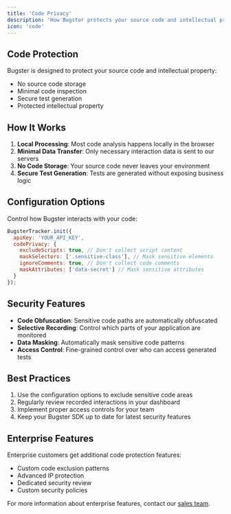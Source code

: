 ```yaml
---
title: 'Code Privacy'
description: 'How Bugster protects your source code and intellectual property'
icon: 'code'
---
```


## Code Protection

Bugster is designed to protect your source code and intellectual property:

- No source code storage
- Minimal code inspection
- Secure test generation
- Protected intellectual property

## How It Works

1. **Local Processing**: Most code analysis happens locally in the browser
2. **Minimal Data Transfer**: Only necessary interaction data is sent to our servers
3. **No Code Storage**: Your source code never leaves your environment
4. **Secure Test Generation**: Tests are generated without exposing business logic

## Configuration Options

Control how Bugster interacts with your code:

```javascript
BugsterTracker.init({
  apiKey: 'YOUR_API_KEY',
  codePrivacy: {
    excludeScripts: true, // Don't collect script content
    maskSelectors: ['.sensitive-class'], // Mask sensitive elements
    ignoreComments: true, // Don't collect code comments
    maskAttributes: ['data-secret'] // Mask sensitive attributes
  }
});
```

## Security Features

- **Code Obfuscation**: Sensitive code paths are automatically obfuscated
- **Selective Recording**: Control which parts of your application are monitored
- **Data Masking**: Automatically mask sensitive code patterns
- **Access Control**: Fine-grained control over who can access generated tests

## Best Practices

1. Use the configuration options to exclude sensitive code areas
2. Regularly review recorded interactions in your dashboard
3. Implement proper access controls for your team
4. Keep your Bugster SDK up to date for latest security features

## Enterprise Features

Enterprise customers get additional code protection features:

- Custom code exclusion patterns
- Advanced IP protection
- Dedicated security review
- Custom security policies

For more information about enterprise features, contact our [sales team](mailto:sales@bugster.app). 